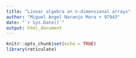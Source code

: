```yaml
---
title: "Linear algebra on n-dimensional arrays"
author: "Miguel Angel Naranjo Mora + 97943"
date: "`r Sys.Date()`"
output: html_document
---
```


```r
knitr::opts_chunk$set(echo = TRUE)
library(reticulate)
```

```python

```
